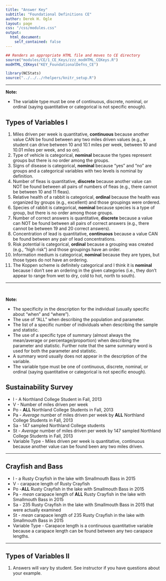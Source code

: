 ```yaml
---
title: "Answer Key"
subtitle: "Foundational Definitions CE"
author: Derek H. Ogle
layout: page
css: "/css/modules.css"
output:
  html_document:
    self_contained: false
---
```


```r
## Renders an appropriate HTML file and moves to CE directory
source("modules/CE/1_CE_Keys/zzz_modHTML_CEKeys.R")
modHTML_CEKeys("KEY_FoundationalDefns_CE")
```
```r
library(NCStats)
source("../../../rhelpers/knitr_setup.R")
```

----

<div class="alert alert-warning">
<strong>Note:</strong> 
<ul>
<li>The variable type must be one of continuous, discrete, nominal, or ordinal (saying quantitative or categorical is not specific enough).</li>
</ul>
</div>

## Types of Variables I

1. Miles driven per week is quantitative, **continuous** because another value CAN be found between any two miles driven values (e.g., a student can drive between 10 and 10.1 miles per week, between 10 and 10.01 miles per week, and so on).
1. Type of vehicle is categorical, **nominal** because the types represent groups but there is no order among the groups.
1. Signs of disease is categorical, **nominal** because "yes" and "no" are groups and a categorical variables with two levels is nominal by definition.
1. Number of fleas is quantitative, **discrete** because another value can NOT be found between all pairs of numbers of fleas (e.g., there cannot be between 10 and 11 fleas).
1. Relative health of a rabbit is categorical, **ordinal** because the health was organized by groups (e.g., excellent) and those groupings were ordered.
1. Species of rabbit is categorical, **nominal** because species is a type of group, but there is no order among those groups.
1. Number of correct answers is quantitative, **discrete** because a value can NOT be found between all pairs of correct answers (e.g., there cannot be between 19 and 20 correct answers).
1. Concentration of lead is quantitative, **continuous** because a value CAN be found between any pair of lead concentrations.
1. Risk potential is categorical, **ordinal** because a grouping was created (e.g., "high risk") and those groupings have an order.
1. Information medium is categorical, **nominal** because they are types, but those types do not have an ordering.
1. The Koppen scheme is definitely categorical and I think it is **nominal** because I don't see an ordering in the given categories (i.e., they don't appear to range from wet to dry, cold to hot, north to south).

----

<br>

<div class="alert alert-warning">
<strong>Note:</strong> 
<ul>
<li>The specificity in the description for the individual (usually specific about "when" and "where").</li>
<li>The use of "ALL" when describing the population and parameter.</li>
<li>The list of a specific number of individuals when describing the sample and statistic.</li>
<li>The use of a specific type of summary (almost always the mean/average or percentage/proportion) when describing the parameter and statistic. Further note that the same summary word is used for both the parameter and statistic.</li>
<li>A summary word usually does not appear in the description of the variable.</li>
<li>The variable type must be one of continuous, discrete, nominal, or ordinal (saying quantitative or categorical is not specific enough).</li>
</ul>
</div>

## Sustainability Survey

* I - A Northland College Student in Fall, 2013
* V - Number of miles driven per week
* Po - **ALL** Northland College Students in Fall, 2013
* Pa - *Average* number of miles driven per week by **ALL** Northland College Students in Fall, 2013
* Sa - 147 sampled Northland College students
* St - *Average* number of miles driven per week by 147 sampled Northland College Students in Fall, 2013 
* Variable Type - Miles driven per week is quantitative, continuous because another value can be found been any two miles driven.

----

## Crayfish and Bass

* I - a Rusty Crayfish in the lake with Smallmouth Bass in 2015
* V - carapace length of Rusty Crayfish
* Po -**ALL** Rusty Crayfish in the lake with Smallmouth Bass in 2015
* Pa - *mean* carapace length of **ALL** Rusty Crayfish in the lake with Smallmouth Bass in 2015
* Sa - 235 Rusty Crayfish in the lake with Smallmouth Bass in 2015 that were actually examined
* St - *mean* carapace length of 235 Rusty Crayfish in the lake with Smallmouth Bass in 2015
* Variable Type - Carapace length is a continuous quantitative variable because a carapace length can be found between any two carapace lengths.

----

## Types of Variables II

1. Answers will vary by student. See instructor if you have questions about your example.
 
